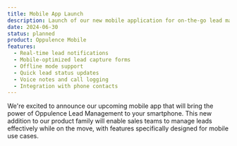 ```yaml
---
title: Mobile App Launch
description: Launch of our new mobile application for on-the-go lead management
date: 2024-06-30
status: planned
product: Oppulence Mobile
features:
  - Real-time lead notifications
  - Mobile-optimized lead capture forms
  - Offline mode support
  - Quick lead status updates
  - Voice notes and call logging
  - Integration with phone contacts
---
```


We're excited to announce our upcoming mobile app that will bring the power of Oppulence Lead Management to your smartphone. This new addition to our product family will enable sales teams to manage leads effectively while on the move, with features specifically designed for mobile use cases.
